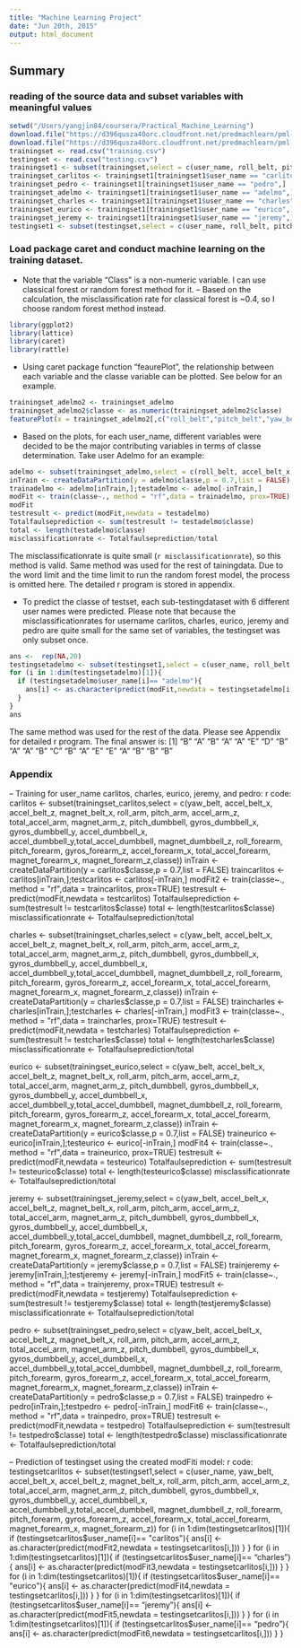 ```yaml
---
title: "Machine Learning Project"
date: "Jun 20th, 2015"
output: html_document
---
```

## Summary

### reading of the source data and subset variables with meaningful values
```r
setwd("/Users/yangjin84/coursera/Practical_Machine_Learning")
download.file("https://d396qusza40orc.cloudfront.net/predmachlearn/pml-training.csv","training.csv","curl")
download.file("https://d396qusza40orc.cloudfront.net/predmachlearn/pml-testing.csv","testing.csv","curl")
trainingset <- read.csv("training.csv")
testingset <- read.csv("testing.csv")
trainingset1 <- subset(trainingset,select = c(user_name, roll_belt, pitch_belt, yaw_belt, total_accel_belt,gyros_belt_x, gyros_belt_y, gyros_belt_z, accel_belt_x, accel_belt_y, accel_belt_z, magnet_belt_x, magnet_belt_y, magnet_belt_z,roll_arm, pitch_arm, yaw_arm, total_accel_arm,gyros_arm_x, gyros_arm_y, gyros_arm_z, accel_arm_x, accel_arm_y, accel_arm_z, magnet_arm_x, magnet_arm_y, magnet_arm_z,roll_dumbbell, pitch_dumbbell, yaw_dumbbell, total_accel_dumbbell,gyros_dumbbell_x, gyros_dumbbell_y, gyros_dumbbell_z, accel_dumbbell_x, accel_dumbbell_y, accel_dumbbell_z, magnet_dumbbell_x, magnet_dumbbell_y, magnet_dumbbell_z, roll_forearm, pitch_forearm, yaw_forearm, total_accel_forearm,gyros_forearm_x, gyros_forearm_y, gyros_forearm_z, accel_forearm_x, accel_forearm_y, accel_forearm_z, magnet_forearm_x, magnet_forearm_y, magnet_forearm_z,classe))
trainingset_carlitos <- trainingset1[trainingset1$user_name == "carlitos",]
trainingset_pedro <- trainingset1[trainingset1$user_name == "pedro",]
trainingset_adelmo <- trainingset1[trainingset1$user_name == "adelmo",]
trainingset_charles <- trainingset1[trainingset1$user_name == "charles",]
trainingset_eurico <- trainingset1[trainingset1$user_name == "eurico",]
trainingset_jeremy <- trainingset1[trainingset1$user_name == "jeremy",]
testingset1 <- subset(testingset,select = c(user_name, roll_belt, pitch_belt, yaw_belt, total_accel_belt,gyros_belt_x, gyros_belt_y, gyros_belt_z, accel_belt_x, accel_belt_y, accel_belt_z, magnet_belt_x, magnet_belt_y, magnet_belt_z,roll_arm, pitch_arm, yaw_arm, total_accel_arm,gyros_arm_x, gyros_arm_y, gyros_arm_z, accel_arm_x, accel_arm_y, accel_arm_z, magnet_arm_x, magnet_arm_y, magnet_arm_z,roll_dumbbell, pitch_dumbbell, yaw_dumbbell, total_accel_dumbbell,gyros_dumbbell_x, gyros_dumbbell_y, gyros_dumbbell_z, accel_dumbbell_x, accel_dumbbell_y, accel_dumbbell_z, magnet_dumbbell_x, magnet_dumbbell_y, magnet_dumbbell_z, roll_forearm, pitch_forearm, yaw_forearm, total_accel_forearm,gyros_forearm_x, gyros_forearm_y, gyros_forearm_z, accel_forearm_x, accel_forearm_y, accel_forearm_z, magnet_forearm_x, magnet_forearm_y, magnet_forearm_z))
```

### Load package caret and conduct machine learning on the training dataset.
- Note that the variable "Class" is a non-numeric variable. I can use classical forest or random forest method for it.
-- Based on the calculation, the misclassification rate for classical forest is ~0.4, so I choose random forest method instead.
```r
library(ggplot2)
library(lattice)
library(caret)
library(rattle)
```

- Using caret package function "feaurePlot", the relationship between each variable and the classe variable can be plotted. See below for an example.
```r
trainingset_adelmo2 <- trainingset_adelmo
trainingset_adelmo2$classe <- as.numeric(trainingset_adelmo2$classe)
featurePlot(x = trainingset_adelmo2[,c("roll_belt","pitch_belt","yaw_belt")], y = trainingset_adelmo2$classe, plot = "pairs")
```



- Based on the plots, for each user_name, different variables were decided to be the major contributing variables in terms of classe determination. Take user Adelmo for an example:

```r
adelmo <- subset(trainingset_adelmo,select = c(roll_belt, accel_belt_x, accel_belt_z, magnet_belt_z, roll_arm, pitch_arm, gyros_arm_z, accel_arm_y, total_accel_arm, magnet_belt_y, pitch_dumbbell, gyros_dumbbell_z, accel_belt_x, magnet_dumbbell_x, gyros_forearm_z, accel_forearm_z, total_accel_forearm, magnet_forearm_z,classe))
inTrain <- createDataPartition(y = adelmo$classe,p = 0.7,list = FALSE)
trainadelmo <- adelmo[inTrain,];testadelmo <- adelmo[-inTrain,]
modFit <- train(classe~., method = "rf",data = trainadelmo, prox=TRUE)
modFit
testresult <- predict(modFit,newdata = testadelmo)
Totalfaulseprediction <- sum(testresult != testadelmo$classe)
total <- length(testadelmo$classe)
misclassificationrate <- Totalfaulseprediction/total
```

The misclassificationrate is quite small (`r misclassificationrate `), so this method is valid.
Same method was used for the rest of tainingdata. Due to the word limit and the time limit to run the random forest model, the process is omitted here. The detailed r program is stored in appendix.


- To predict the classe of testset, each sub-testingdataset with 6 different user names were predicted. Please note that because the misclassificationrates for username carlitos, charles, eurico, jeremy and pedro are quite small for the same set of variables, the testingset was only subset once.

```r
ans <-  rep(NA,20)
testingsetadelmo <- subset(testingset1,select = c(user_name, roll_belt, accel_belt_x, accel_belt_z, magnet_belt_z, roll_arm, pitch_arm, gyros_arm_z, accel_arm_y, total_accel_arm, magnet_belt_y, pitch_dumbbell, gyros_dumbbell_z, accel_belt_x, magnet_dumbbell_x, gyros_forearm_z, accel_forearm_z, total_accel_forearm, magnet_forearm_z))
for (i in 1:dim(testingsetadelmo)[1]){
  if (testingsetadelmo$user_name[i]== "adelmo"){
    ans[i] <- as.character(predict(modFit,newdata = testingsetadelmo[i,]))
  }
}
ans
```
The same method was used for the rest of the data. Please see Appendix for detailed r program.
The final answer is:
[1] "B" "A" "B" "A" "A" "E" "D" "B" "A" "A" "B" "C" "B" "A" "E" "E" "A" "B" "B" "B"

### Appendix
--  Training for user_name carlitos, charles, eurico, jeremy, and pedro:
r code:
carlitos <- subset(trainingset_carlitos,select = c(yaw_belt, accel_belt_x, accel_belt_z, magnet_belt_x, roll_arm, pitch_arm, accel_arm_z, total_accel_arm, magnet_arm_z, pitch_dumbbell, gyros_dumbbell_x, gyros_dumbbell_y, accel_dumbbell_x, accel_dumbbell_y,total_accel_dumbbell, magnet_dumbbell_z, roll_forearm, pitch_forearm, gyros_forearm_z, accel_forearm_x, total_accel_forearm, magnet_forearm_x, magnet_forearm_z,classe))
inTrain <- createDataPartition(y = carlitos$classe,p = 0.7,list = FALSE)
traincarlitos <- carlitos[inTrain,];testcarlitos <- carlitos[-inTrain,]
modFit2 <- train(classe~., method = "rf",data = traincarlitos, prox=TRUE)
testresult <- predict(modFit,newdata = testcarlitos)
Totalfaulseprediction <- sum(testresult != testcarlitos$classe)
total <- length(testcarlitos$classe)
misclassificationrate <- Totalfaulseprediction/total

charles <- subset(trainingset_charles,select = c(yaw_belt, accel_belt_x, accel_belt_z, magnet_belt_x, roll_arm, pitch_arm, accel_arm_z, total_accel_arm, magnet_arm_z, pitch_dumbbell, gyros_dumbbell_x, gyros_dumbbell_y, accel_dumbbell_x, accel_dumbbell_y,total_accel_dumbbell, magnet_dumbbell_z, roll_forearm, pitch_forearm, gyros_forearm_z, accel_forearm_x, total_accel_forearm, magnet_forearm_x, magnet_forearm_z,classe))
inTrain <- createDataPartition(y = charles$classe,p = 0.7,list = FALSE)
traincharles <- charles[inTrain,];testcharles <- charles[-inTrain,]
modFit3 <- train(classe~., method = "rf",data = traincharles, prox=TRUE)
testresult <- predict(modFit,newdata = testcharles)
Totalfaulseprediction <- sum(testresult != testcharles$classe)
total <- length(testcharles$classe)
misclassificationrate <- Totalfaulseprediction/total

eurico <- subset(trainingset_eurico,select = c(yaw_belt, accel_belt_x, accel_belt_z, magnet_belt_x, roll_arm, pitch_arm, accel_arm_z, total_accel_arm, magnet_arm_z, pitch_dumbbell, gyros_dumbbell_x, gyros_dumbbell_y, accel_dumbbell_x, accel_dumbbell_y,total_accel_dumbbell, magnet_dumbbell_z, roll_forearm, pitch_forearm, gyros_forearm_z, accel_forearm_x, total_accel_forearm, magnet_forearm_x, magnet_forearm_z,classe))
inTrain <- createDataPartition(y = eurico$classe,p = 0.7,list = FALSE)
traineurico <- eurico[inTrain,];testeurico <- eurico[-inTrain,]
modFit4 <- train(classe~., method = "rf",data = traineurico, prox=TRUE)
testresult <- predict(modFit,newdata = testeurico)
Totalfaulseprediction <- sum(testresult != testeurico$classe)
total <- length(testeurico$classe)
misclassificationrate <- Totalfaulseprediction/total

jeremy <- subset(trainingset_jeremy,select = c(yaw_belt, accel_belt_x, accel_belt_z, magnet_belt_x, roll_arm, pitch_arm, accel_arm_z, total_accel_arm, magnet_arm_z, pitch_dumbbell, gyros_dumbbell_x, gyros_dumbbell_y, accel_dumbbell_x, accel_dumbbell_y,total_accel_dumbbell, magnet_dumbbell_z, roll_forearm, pitch_forearm, gyros_forearm_z, accel_forearm_x, total_accel_forearm, magnet_forearm_x, magnet_forearm_z,classe))
inTrain <- createDataPartition(y = jeremy$classe,p = 0.7,list = FALSE)
trainjeremy <- jeremy[inTrain,];testjeremy <- jeremy[-inTrain,]
modFit5 <- train(classe~., method = "rf",data = trainjeremy, prox=TRUE)
testresult <- predict(modFit,newdata = testjeremy)
Totalfaulseprediction <- sum(testresult != testjeremy$classe)
total <- length(testjeremy$classe)
misclassificationrate <- Totalfaulseprediction/total

pedro <- subset(trainingset_pedro,select = c(yaw_belt, accel_belt_x, accel_belt_z, magnet_belt_x, roll_arm, pitch_arm, accel_arm_z, total_accel_arm, magnet_arm_z, pitch_dumbbell, gyros_dumbbell_x, gyros_dumbbell_y, accel_dumbbell_x, accel_dumbbell_y,total_accel_dumbbell, magnet_dumbbell_z, roll_forearm, pitch_forearm, gyros_forearm_z, accel_forearm_x, total_accel_forearm, magnet_forearm_x, magnet_forearm_z,classe))
inTrain <- createDataPartition(y = pedro$classe,p = 0.7,list = FALSE)
trainpedro <- pedro[inTrain,];testpedro <- pedro[-inTrain,]
modFit6 <- train(classe~., method = "rf",data = trainpedro, prox=TRUE)
testresult <- predict(modFit,newdata = testpedro)
Totalfaulseprediction <- sum(testresult != testpedro$classe)
total <- length(testpedro$classe)
misclassificationrate <- Totalfaulseprediction/total

-- Prediction of testingset using the created modFiti model:
r code:
testingsetcarlitos <- subset(testingset1,select = c(user_name, yaw_belt, accel_belt_x, accel_belt_z, magnet_belt_x, roll_arm, pitch_arm, accel_arm_z, total_accel_arm, magnet_arm_z, pitch_dumbbell, gyros_dumbbell_x, gyros_dumbbell_y, accel_dumbbell_x, accel_dumbbell_y,total_accel_dumbbell, magnet_dumbbell_z, roll_forearm, pitch_forearm, gyros_forearm_z, accel_forearm_x, total_accel_forearm, magnet_forearm_x, magnet_forearm_z))
for (i in 1:dim(testingsetcarlitos)[1]){
  if (testingsetcarlitos$user_name[i]== "carlitos"){
    ans[i] <- as.character(predict(modFit2,newdata = testingsetcarlitos[i,]))
  }
}
for (i in 1:dim(testingsetcarlitos)[1]){
  if (testingsetcarlitos$user_name[i]== "charles"){
    ans[i] <- as.character(predict(modFit3,newdata = testingsetcarlitos[i,]))
  }
}
for (i in 1:dim(testingsetcarlitos)[1]){
  if (testingsetcarlitos$user_name[i]== "eurico"){
    ans[i] <- as.character(predict(modFit4,newdata = testingsetcarlitos[i,]))
  }
}
for (i in 1:dim(testingsetcarlitos)[1]){
  if (testingsetcarlitos$user_name[i]== "jeremy"){
    ans[i] <- as.character(predict(modFit5,newdata = testingsetcarlitos[i,]))
  }
}
for (i in 1:dim(testingsetcarlitos)[1]){
  if (testingsetcarlitos$user_name[i]== "pedro"){
    ans[i] <- as.character(predict(modFit6,newdata = testingsetcarlitos[i,]))
  }
}

